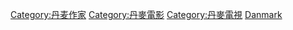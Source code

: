 {{Commonscat|Screenwriters from Denmark}}

[[Category:丹麦作家|Category:丹麦作家]]
[[Category:丹麥電影|Category:丹麥電影]]
[[Category:丹麥電視|Category:丹麥電視]]
[[Category:各国编剧|Danmark]]